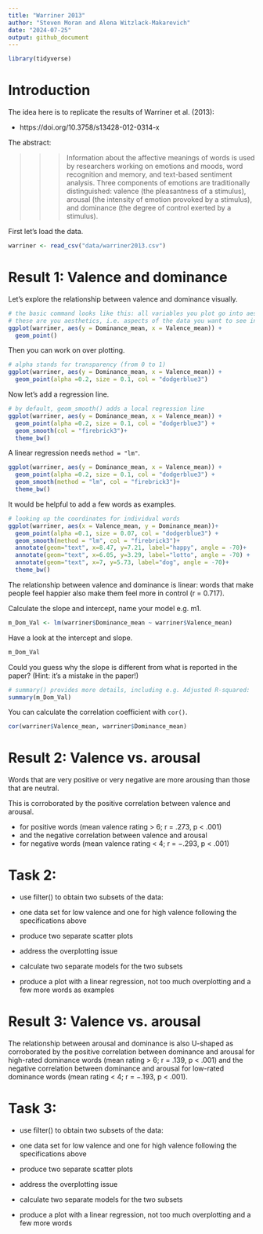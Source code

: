 ```yaml
---
title: "Warriner 2013"
author: "Steven Moran and Alena Witzlack-Makarevich"
date: "2024-07-25"
output: github_document
---
```


```r
library(tidyverse)
```

# Introduction

The idea here is to replicate the results of Warriner et al. (2013):

* https://doi.org/10.3758/s13428-012-0314-x

The abstract:

>>> Information about the affective meanings of words is used by researchers working on emotions and moods, word recognition and memory, and text-based sentiment analysis. Three components of emotions are traditionally distinguished: valence (the pleasantness of a stimulus), arousal (the intensity of emotion provoked by a stimulus), and dominance (the degree of control exerted by a stimulus).

First let's load the data.

```r
warriner <- read_csv("data/warriner2013.csv")
```

# Result 1: Valence and dominance 

Let's explore the relationship between valence and dominance visually.

```r
# the basic command looks like this: all variables you plot go into aes()
# these are you aesthetics, i.e. aspects of the data you want to see in the plot
ggplot(warriner, aes(y = Dominance_mean, x = Valence_mean)) +
  geom_point()
```

Then you can work on over plotting.

```r
# alpha stands for transparency (from 0 to 1)
ggplot(warriner, aes(y = Dominance_mean, x = Valence_mean)) +
  geom_point(alpha =0.2, size = 0.1, col = "dodgerblue3")
```

Now let's add a regression line.

```r
# by default, geom_smooth() adds a local regression line
ggplot(warriner, aes(y = Dominance_mean, x = Valence_mean)) +
  geom_point(alpha =0.2, size = 0.1, col = "dodgerblue3") +
  geom_smooth(col = "firebrick3")+
  theme_bw()
```

A linear regression needs `method = "lm"`.

```r
ggplot(warriner, aes(y = Dominance_mean, x = Valence_mean)) +
  geom_point(alpha =0.2, size = 0.1, col = "dodgerblue3") +
  geom_smooth(method = "lm", col = "firebrick3")+
  theme_bw()
```

It would be helpful to add a few words as examples.

```r
# looking up the coordinates for individual words
ggplot(warriner, aes(x = Valence_mean, y = Dominance_mean))+
  geom_point(alpha =0.1, size = 0.07, col = "dodgerblue3") +
  geom_smooth(method = "lm", col = "firebrick3")+
  annotate(geom="text", x=8.47, y=7.21, label="happy", angle = -70)+
  annotate(geom="text", x=6.05, y=3.29, label="lotto", angle = -70) +
  annotate(geom="text", x=7, y=5.73, label="dog", angle = -70)+
  theme_bw()
```

The relationship between valence and dominance is linear: words that make people feel happier also make them feel more in control (r = 0.717).

Calculate the slope and intercept, name your model e.g. m1.

```r
m_Dom_Val <- lm(warriner$Dominance_mean ~ warriner$Valence_mean)
```

Have a look at the intercept and slope.

```r
m_Dom_Val
```

Could you guess why the slope is different from what is reported in the paper? (Hint: it's a mistake in the paper!)

```r
# summary() provides more details, including e.g. Adjusted R-squared:  0.5135
summary(m_Dom_Val)
```

You can calculate the correlation coefficient with `cor()`.

```r
cor(warriner$Valence_mean, warriner$Dominance_mean)
```


# Result 2: Valence vs. arousal

Words that are very positive or very negative are more arousing than those that are neutral.

This is corroborated by the positive correlation between valence and arousal.

* for positive words (mean valence rating > 6; r = .273, p < .001) 
* and the negative correlation between valence and arousal 
* for negative words (mean valence rating < 4; r = −.293, p < .001)

# Task 2:

* use filter() to obtain two subsets of the data:
* one data set for low valence and one for high valence following the specifications above 

* produce two separate scatter plots
* address the overplotting issue

* calculate two separate models for the two subsets

* produce a plot with a linear regression, not too much overplotting and a few more words as examples

# Result 3: Valence vs. arousal

The relationship between arousal and dominance is also U-shaped as corroborated by the positive correlation between dominance and arousal for high-rated dominance words (mean rating > 6; r = .139, p < .001) and the negative correlation between dominance and arousal for low-rated dominance words (mean rating < 4; r = −.193, p < .001).

# Task 3:

* use filter() to obtain two subsets of the data:
* one data set for low valence and one for high valence following the specifications above 

* produce two separate scatter plots
* address the overplotting issue

* calculate two separate models for the two subsets

* produce a plot with a linear regression, not too much overplotting and a few more words
